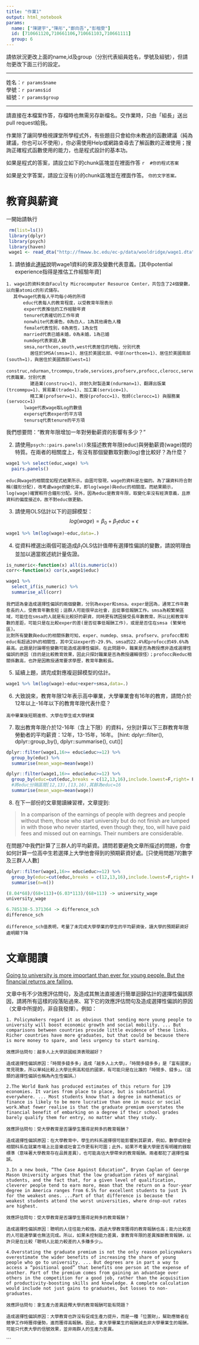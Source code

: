 ```yaml
---
title: "作業1"
output: html_notebook
params:
  name: ["陳建宇","陳彤","鄭向吾","彭楷雯"]
  id: [710661120,710661106,710661103,710661111]
  group: 6
---
```

請依狀況更改上面的name,id及group（分別代表組員姓名，學號及組號），但請勿更改下面三行的設定。  

***
姓名：`r params$name`  
學號：`r params$id`  
組號：`r params$group`  

***

請直接在本檔案作答，存檔時也無需另存新檔名。交作業時，只由「組長」送出pull request給我。

作業除了讓同學檢視課堂所學程式外，有些題目只會給你未教過的函數建議（純為建議，你也可以不使用），你必需使用Help或網路查尋去了解函數的正確使用；搜詢正確程式函數使用的能力，也是程式設計的基本功。

如果是程式的答案，請設立如下的chunk區塊並在裡面作答
 ```r
 #你的程式答案
 ```
 
 如果是文字答案，請設立沒有{r}的chunk區塊並在裡面作答。
 ```
 你的文字答案。
 ```
 
# 教育與薪資

一開始請執行
```r
 rm(list=ls())
 library(dplyr)
 library(psych)
 library(haven)
 wage1 <- read_dta("http://fmwww.bc.edu/ec-p/data/wooldridge/wage1.dta")
```
 
 1. 請依據此[連結](http://fmwww.bc.edu/ec-p/data/wooldridge/wage1.des)說明wage1資料的來源及變數代表意義。[其中potential experience指得是推估工作經驗年資]
 
``` 
1. wage1的資料來自Faculty Microcomputer Resource Center，共包含了24個變數，以向量atomic的形式儲存。 
　 其中wage代表每人平均每小時的所得
　  　 educ代表每人的教育程度，以受教育年限表示
　     exper代表推估的工作經驗年資
　     tenure代表確切的工作年資
　     nonwhite代表膚色，0為白人，1為其他膚色人種
　     female代表性別，0為男性，1為女性
　     married代表已婚未婚，0為未婚，1為已婚
　     numdep代表家庭人數
　     smsa,northcen,south,west代表居住的地點，分別代表
         居住於SMSA(smsa=1)、居住於美國北部、中部(northcen=1)、居住於美國南部(south=1)，與居住於美國西部(west=1)
　     construc,ndurman,trcommpu,trade,services,profserv,profocc,clerocc,servocc代表職業，分別代表
         建造業(construc=1)、非耐久財製造業(ndurman=1)、翻譯出版業(trcommpu=1)、貿易業(trade=1)、加工業(service=1)、
         精工業(profserv=1)、教授(profocc=1)、牧師(clerocc=1) 與服務業(servocc=1)
　     lwage代表wage取Log的數值
　     expersq代表exper的平方項
　     tenursq代表tenure的平方項
```

我們想要問："教育年限增加一年對勞動薪資的影響有多少？"

2. 請使用`psych::pairs.panels()`來描述教育年限(educ)與勞動薪資(wage)間的特質。在兩者的相關度上，有沒有那個變數取對數(log)會比較好？為什麼？

```r
wage1 %>% select(educ,wage) %>%
  pairs.panels()
```
```
educ與wage的相關度如程式結果所示。由圖可發現，wage的資料是左偏的。為了讓資料符合對稱(鐘形分配)，改考慮wage的變化率，即log(wage)與educ的相關度。而結果顯示，log(wage)確實較符合鐘形分配。另外，因為educ是教育年限，取變化率沒有經濟意義，且原資料的偏度接近0，故不對educ做更動。
```

3. 請使用OLS估計以下的迴歸模型：
$$log(wage)=\beta_0+\beta_1 educ+\epsilon$$

```r
wage1 %>% lm(log(wage)~educ,data=.)
```

4. 從資料裡選出兩個可能造成$\beta_1$OLS估計值帶有選擇性偏誤的變數，請說明理由並加以適當敘述統計量佐證。

```r
is_numeric<-function(x) all(is.numeric(x))
corr<-function(x) cor(x,wage1$educ)

wage1 %>%  
  select_if(is_numeric) %>%
  summarise_all(corr)
```

```
我們認為會造成選擇性偏誤的兩個變數，分別為exper和smsa。exper是因為，通常工作年數愈長的人，受教育年數愈短；這群人可能很早出社會，且從事低報酬工作。smsa為較繁榮區域，可能住在smsa的人就是有比較好的薪資，同時更有誘因接受長年數教育。所以比較教育年數的差距，可能只是在比較exper的差(是否從事低報酬工作)，或是是否住在smsa (繁榮地區)。
比對所有變數與educ的相關係數可知，exper、numdep、smsa、profserv、profocc都和educ有超過20%的相關性，其中又以exper的-29.9%、smsa的22.4%和profocc的49.6%為最高。此題是討論哪些變數可能造成選擇性偏誤，在此問題中，職業是否為教授應非造成選擇性偏誤的原因（目的是比較教育效果，因此只探討職業是否為教授邏輯很怪）；profocc與educ相關係數高，也許是因教授通常要求學歷，教育年數較長。
```

5. 延續上題，請完成對應複迴歸模型的估計。

```r
wage1 %>% lm(log(wage)~educ+exper+smsa,data=.)
```

6. 大致說來，教育年限12年表示高中畢業，大學畢業會有16年的教育，請問介於12年以上-16年以下的教育年限代表什麼？

```
高中畢業後短期進修、大學在學生或大學肄業
```

7. 取出教育年限介於12-16年（含上下限）的資料，分別計算以下三群教育年限勞動者的平均薪資：12年，13-15年，16年。
[hint: dplyr::filter(), dplyr::group_by(), dplyr::summarise(), cut()]

```r
dplyr::filter(wage1,16>= educ&educ>=12) %>%
  group_by(educ) %>%
  summarise(mean_wage=mean(wage))
```

```r
dplyr::filter(wage1,16>= educ&educ>=12) %>%
  group_by(educ=cut(educ,breaks = c(12,13,16),include.lowest=F,right= F)) %>%
  #將educ分隔區間[12,13),[13,16),其餘為educ=16
  summarise(mean_wage=mean(wage))
```

8. 在下一部份的文章閱讀練習裡，文章提到: 

> In a comparison of the earnings of people with degrees and people without them, those who start university but do not finish are lumped in with those who never started, even though they, too, will have paid fees and missed out on earnings. Their numbers are considerable. 

在問題7中我們計算了三群人的平均薪資。請問若要避免文章所描述的問題，你會如何計算一位高中生若選擇上大學他會得到的預期薪資好處。[只使用問題7的數字及三群人人數]

```r
dplyr::filter(wage1,16>= educ&educ>=12) %>%
  group_by(educ=cut(educ,breaks = c(12,13,16),include.lowest=F,right= F)) %>%
  summarise(n=n())
```

```r
(8.04*68)/(68+113)+(6.03*113)/(68+113) -> university_wage
university_wage
```

```r
6.785138-5.371364 -> difference_sch
difference_sch
```
```
difference_sch值表明，考量了未完成大學學業的學生的平均薪資後，讀大學的預期薪資好處明顯下降
```

# 文章閱讀
[Going to university is more important than ever for young people.
But the financial returns are falling.](https://www.economist.com/news/international/21736151-financial-returns-are-falling-going-university-more-important-ever)

文章中有不少效應評估問句，及造成其無法直接進行簡單迴歸估計的選擇性偏誤原因，請將所有這樣的段落貼過來、寫下它的效應評估問句及造成選擇性偏誤的原因（文章中所提的，非自我發揮）。例如：

```
1. Policymakers regard it as obvious that sending more young people to university will boost economic growth and social mobility. ... But comparisons between countries provide little evidence of these links. Richer countries have more graduates, but that could be because there is more money to spare, and less urgency to start earning.

效應評估問句：越多人上大學該國經濟表現越好？

造成選擇性偏誤原因：「時間多錢多多」造成「越多人上大學」，「時間多錢多多」是「富有國家」常見現象，所以單純比較上大學比例高和低的國家，有可能只是在比誰的「時間多、錢多」。（這類的選擇性偏誤也稱為內生性偏誤。）
```

```
2.The World Bank has produced estimates of this return for 139 economies. It varies from place to place, but is substantial everywhere. ... Most students know that a degree in mathematics or finance is likely to be more lucrative than one in music or social work.What fewer realise is that the graduate premium overstates the financial benefit of embarking on a degree if their school grades barely qualify them for entry, no matter what they study.

效應評估問句：受大學教育是否讓學生獲得足夠多的教育報酬？

造成選擇性偏誤原因：在大學教育中，學生的科系選擇很可能影響到其薪資，例如，數學或財金相關科系在就業市場上比音樂或社會工作更有利可圖；此外，如果不考量大學是否有明確的錄取標準（意味著大學教育存在品質差異），也可能高估大學帶來的教育報酬。兩者都犯了選擇性偏誤。
```

```
3.In a new book, “The Case Against Education”, Bryan Caplan of George Mason University argues that the low graduation rates of marginal students, and the fact that, for a given level of qualification, cleverer people tend to earn more, mean that the return on a four-year degree in America ranges from 6.5% for excellent students to just 1% for the weakest ones. ...Part of that difference is because the weakest students attend the worst universities, where drop-out rates are highest. 

效應評估問句：受大學教育是否讓學生獲得足夠多的教育報酬？

造成選擇性偏誤原因：聰明的人往往能力較強，透過大學教育獲得的教育報酬也高；能力比較差的人可能連學業也無法完成。所以，如果未控制能力差異，拿教育年限的差異推斷教育報酬，以許只是在比較「聰明人比能力較差的人多賺多少」。
```

```
4.Overstating the graduate premium is not the only reason policymakers overestimate the wider benefits of increasing the share of young people who go to university. ... But degrees are in part a way to access a “positional good” that benefits one person at the expense of another. Part of the premium comes from gaining an advantage over others in the competition for a good job, rather than the acquisition of productivity-boosting skills and knowledge. A complete calculation would include not just gains to graduates, but losses to non-graduates.

效應評估問句：拿生產力差異詮釋大學的教育報酬可能有問題？

造成選擇性偏誤原因：大學教育也許沒有促成生產力提升，而是一種「位置財」，幫助應徵者在競爭工作時獲得優勢，進而獲得高報酬。因此，拿大學畢業生的報酬減去非大學畢業生的報酬，可能只代表大學的信號效果，並非兩群人的生產力差異。
```

```
